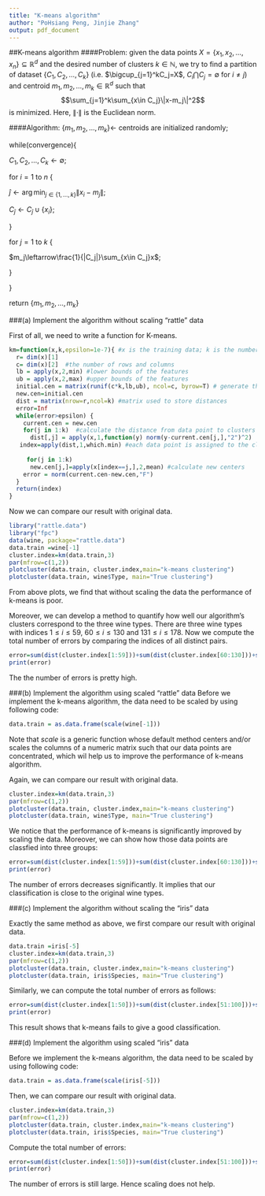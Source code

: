 ```yaml
---
title: "K-means algorithm"
author: "PoHsiang Peng, Jinjie Zhang"
output: pdf_document
---
```


##K-means algorithm
####Problem:
given the data points $X=\{x_1,x_2,\ldots,x_n\}\subseteq\mathbb{R}^d$ and the desired number of clusters $k\in\mathbb{N}$, we try to find a partition of dataset $\{C_1,C_2,\ldots,C_k\}$ (i.e. $\bigcup_{j=1}^kC_j=X$, $C_i\bigcap C_j=\emptyset$ for $i\neq j$) and centroid $m_1,m_2,\ldots,m_k\in\mathbb{R}^d$ such that 
$$\sum_{j=1}^k\sum_{x\in C_j}\|x-m_j\|^2$$ 
is minimized. Here, $\|\cdot\|$ is the Euclidean norm.

####Algorithm:
$\{m_1,m_2,\ldots,m_k\}\leftarrow$ centroids are initialized randomly;

while(convergence){

\quad $C_1,C_2,\ldots,C_k\leftarrow\emptyset$;

\quad for $i=1$ to $n$ {     

\quad\quad $\hat{j}\leftarrow\arg\min_{j\in\{1,\ldots,k\}}\|x_i-m_j\|$;

\quad\quad $C_{\hat{j}}\leftarrow C_{\hat{j}}\cup\{x_i\}$;

\quad }

\quad for $j=1$ to $k$ {

\quad\quad $m_j\leftarrow\frac{1}{|C_j|}\sum_{x\in C_j}x$;

\quad }

}

return $\{m_1,m_2,\ldots,m_k\}$

###(a) Implement the algorithm without scaling "rattle" data

First of all, we need to write a function for K-means.
```r
km=function(x,k,epsilon=1e-7){ #x is the training data; k is the number of clusters
  r= dim(x)[1]  
  c= dim(x)[2]  #the number of rows and columns
  lb = apply(x,2,min) #lower bounds of the features
  ub = apply(x,2,max) #upper bounds of the features
  initial.cen = matrix(runif(c*k,lb,ub), ncol=c, byrow=T) # generate the initial centroids randomly
  new.cen=initial.cen
  dist = matrix(nrow=r,ncol=k) #matrix used to store distances
  error=Inf
  while(error>epsilon) {
    current.cen = new.cen   
    for(j in 1:k)  #calculate the distance from data point to clusters
      dist[,j] = apply(x,1,function(y) norm(y-current.cen[j,],"2")^2) 
   index=apply(dist,1,which.min) #each data point is assigned to the closest center
  
     for(j in 1:k)
      new.cen[j,]=apply(x[index==j,],2,mean) #calculate new centers
    error = norm(current.cen-new.cen,"F")
  }
  return(index)
}
```

Now we can compare our result with original data.

```r
library("rattle.data")
library("fpc")
data(wine, package="rattle.data")
data.train =wine[-1]
cluster.index=km(data.train,3)
par(mfrow=c(1,2))
plotcluster(data.train, cluster.index,main="k-means clustering")
plotcluster(data.train, wine$Type, main="True clustering")
```

From above plots, we find that without scaling the data the performance of k-means is poor.

\newpage

Moreover, we can develop a method to quantify how well our algorithm's clusters correspond to the three wine types. There are three wine types with indices $1\leq i\leq 59$, $60\leq i\leq 130$ and $131\leq i\leq 178$. Now we compute the total number of errors by comparing the indices of all distinct pairs. 

```r
error=sum(dist(cluster.index[1:59]))+sum(dist(cluster.index[60:130]))+sum(dist(cluster.index[131:178]))
print(error)
```

The the number of errors is pretty high.

###(b) Implement the algorithm using scaled "rattle" data
Before we implement the k-means algorithm, the data need to be scaled by using following code:

```r
data.train = as.data.frame(scale(wine[-1])) 
```

Note that $scale$ is a generic function whose default method centers and/or scales the columns of a numeric matrix such that our data points are concentrated, which wil help us to improve the performance of k-means algorithm. 

Again, we can compare our result with original data.

```r
cluster.index=km(data.train,3)
par(mfrow=c(1,2))
plotcluster(data.train, cluster.index,main="k-means clustering")
plotcluster(data.train, wine$Type, main="True clustering")
```

\newpage

We notice that the performance of k-means is significantly improved by scaling the data. Moreover, we can show how those data points are classfied into three groups:

```r
error=sum(dist(cluster.index[1:59]))+sum(dist(cluster.index[60:130]))+sum(dist(cluster.index[131:178]))
print(error)
```

The number of errors decreases significantly. It implies that our classification is close to the original wine types.

###(c) Implement the algorithm without scaling the "iris" data

Exactly the same method as above,  we first compare our result with original data.

```r
data.train =iris[-5]
cluster.index=km(data.train,3)
par(mfrow=c(1,2))
plotcluster(data.train, cluster.index,main="k-means clustering")
plotcluster(data.train, iris$Species, main="True clustering")
```

Similarly, we can compute the total number of errors as follows:

```r
error=sum(dist(cluster.index[1:50]))+sum(dist(cluster.index[51:100]))+sum(dist(cluster.index[101:150]))
print(error)
```

This result shows that k-means fails to give a good classification. 

###(d) Implement the algorithm using scaled "iris" data

Before we implement the k-means algorithm, the data need to be scaled by using following code:

```r
data.train = as.data.frame(scale(iris[-5]))     
```

Then, we can compare our result with original data.

```r
cluster.index=km(data.train,3)
par(mfrow=c(1,2))
plotcluster(data.train, cluster.index,main="k-means clustering")
plotcluster(data.train, iris$Species, main="True clustering")
```

Compute the total number of errors:

```r
error=sum(dist(cluster.index[1:50]))+sum(dist(cluster.index[51:100]))+sum(dist(cluster.index[101:150]))
print(error)
```

The number of errors is still large. Hence scaling does not help.